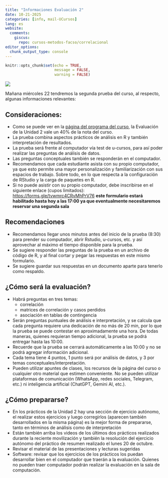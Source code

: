 ```yaml
---
title: "Informaciones Evaluación 2"
date: 10-21-2025
categories: [info, mail-UCursos]
lang: es
website:
  comments:
    giscus:
      repo: cursos-metodos-facso/correlacional
editor_options: 
  chunk_output_type: console
---
```


```r
knitr::opts_chunk$set(echo = TRUE, 
                      message = FALSE,
                      warning = FALSE)
```

![](/news/images/evaluacion.png)

Mañana miércoles 22 tendremos la segunda prueba del curso, al respecto, algunas informaciones relevantes:


## Consideraciones:

- Como se puede ver en la [página del programa del curso](/syllabus.html#evaluación), la Evaluación de la Unidad 2 vale un 40% de la nota del curso.
- La prueba combina aspectos prácticos de análisis en R y también interpretación de resultados.
- La prueba será frente al computador vía test de u-cursos, para así poder realizar las preguntas de análisis de datos. 
- Las preguntas conceptuales también se responderán en el computador.
- Recomendamos que cada estudiante asista con su propio computador, ya que esto permite una mayor personalización y familiarización con sus espacios de trabajo. Sobre todo, en lo que respecta a la configuración de RStudio y la carga de paquetes en R.
- Si no puede asistir con su propio computador, debe inscribirse en el siguiente enlace (cupos limitados): [https://forms.gle/tvwmrc4CRvMhPrV76](https://forms.gle/tvwmrc4CRvMhPrV76) **este formulario estará habilitado hasta hoy a las 17:00 ya que eventualmente necesitaremos reservar una segunda sala**

## Recomendaciones

- Recomendamos llegar unos minutos antes del inicio de la prueba (8:30) para prender su computador, abrir Rstudio, u-cursos, etc. y así aprovechar al máximo el tiempo disponible para la prueba.
- Se sugiere responder las preguntas de la prueba en un archivo de código de R, y al final cortar y pegar las respuestas en este mismo formulario.
- Se sugiere guardar sus respuestas en un documento aparte para tenerlo como respaldo.

## ¿Cómo será la evaluación?

- Habrá preguntas en tres temas:
  - correlación
  - matrices de correlación y casos perdidos
  - asociación en tablas de contingencia
- Serán preguntas puntuales de análisis e interpretación, y se calcula que cada pregunta requiere una dedicación de no más de 20 min, por lo que la prueba se puede contestar en aproximadamente una hora. De todas maneras, quienes requieran tiempo adicional, la prueba se podrá entregar hasta las 10:00.
- Recuerde que la prueba se cerrará automáticamente a las 10:00 y no se podrá agregar información adicional.
- Cada tema tiene 4 puntos, 1 punto será por análisis de datos, y 3 por temas conceptuales/interpretación.
- Pueden utilizar apuntes de clases, los recursos de la página del curso o cualquier otro material que estimen conveniente. No se pueden utilizar plataformas de comunicación (WhatsApp, redes sociales, Telegram, etc.) ni inteligencia artificial (ChatGPT, Gemini AI, etc.).

## ¿Cómo prepararse?

- En los prácticos de la Unidad 2 hay una sección de ejercicio autónomo, el realizar estos ejercicios y luego corregirlos (aparecen también desarrollados en la misma página) es la mejor forma de prepararse, tanto en términos de análisis como de interpretación
- Están también arriba los videos de los últimos dos prácticos realizados durante la reciente movilización y también la resolución del ejercicio autónomo del práctico de resumen realizado el lunes 20 de octubre.
- Revisar el material de las presentaciones y lecturas sugeridas
- Software: revisar que los ejercicios de los prácticos los puedan desarrollar bien en el computador que traerán a la evaluación. Quienes no pueden traer computador podrán realizar la evaluación en la sala de computación. 


